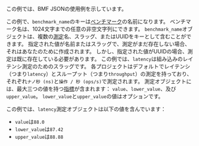 
この例では、BMF JSONの使用例を示しています。

<BmfExample />

この例で、`benchmark_name`のキーは[ベンチマーク][benchmark]の名前になります。
ベンチマーク名は、1024文字までの任意の非空文字列にできます。
`benchmark_name`オブジェクトは、複数の[測定][measure]名、スラッグ、またはUUIDをキーとして含むことができます。
指定された値が名前またはスラッグで、測定がまだ存在しない場合、それはあなたのために作成されます。
しかし、指定された値がUUIDの場合、測定は既に存在している必要があります。
この例では、`latency`は組み込みのレイテンシ測定のためのスラッグです。
各プロジェクトはデフォルトでレイテンシ（つまり`latency`）とスループット（つまり`throughput`）の測定を持っており、それぞれ`ナノ秒 (ns)`と`操作 / 秒 (ops/s)`で測定されます。
測定オブジェクトには、最大三つの値を持つ[指標][metric]が含まれます：
`value`、`lower_value`、及び`upper_value`。
`lower_value`と`upper_value`の値はオプションです。

この例では、`latency`測定オブジェクトは以下の値を含んでいます：

- `value`は`88.0`
- `lower_value`は`87.42`
- `upper_value`は`88.88`

[benchmark]: /ja/docs/explanation/benchmarking/#benchmark
[measure]: /ja/docs/explanation/benchmarking/#measure
[metric]: /ja/docs/explanation/benchmarking/#metrics